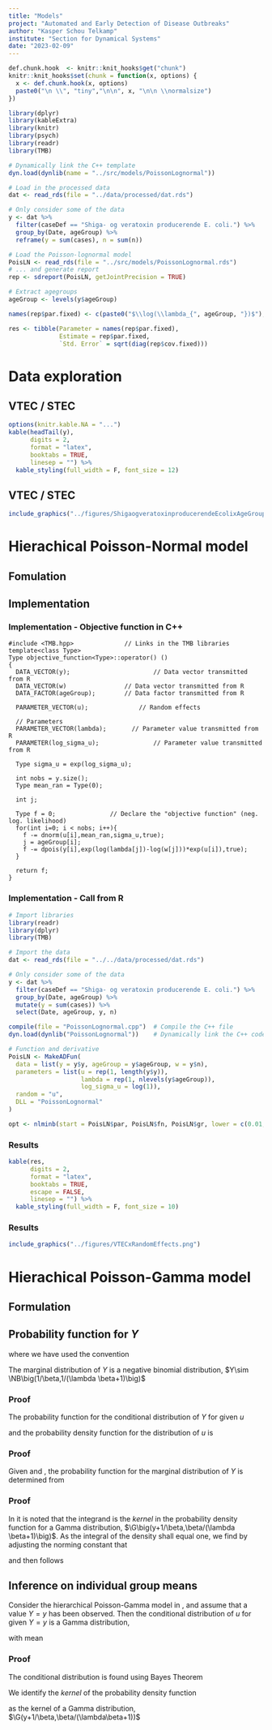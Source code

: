 ```yaml
---
title: "Models"
project: "Automated and Early Detection of Disease Outbreaks"
author: "Kasper Schou Telkamp"
institute: "Section for Dynamical Systems"
date: "2023-02-09"
---
```


```r
def.chunk.hook  <- knitr::knit_hooks$get("chunk")
knitr::knit_hooks$set(chunk = function(x, options) {
  x <- def.chunk.hook(x, options)
  paste0("\n \\", "tiny","\n\n", x, "\n\n \\normalsize")
})

library(dplyr)
library(kableExtra)
library(knitr)
library(psych)
library(readr)
library(TMB)

# Dynamically link the C++ template
dyn.load(dynlib(name = "../src/models/PoissonLognormal"))

# Load in the processed data
dat <- read_rds(file = "../data/processed/dat.rds")

# Only consider some of the data
y <- dat %>%
  filter(caseDef == "Shiga- og veratoxin producerende E. coli.") %>%
  group_by(Date, ageGroup) %>%
  reframe(y = sum(cases), n = sum(n))

# Load the Poisson-lognormal model
PoisLN <- read_rds(file = "../src/models/PoissonLognormal.rds")
# ... and generate report
rep <- sdreport(PoisLN, getJointPrecision = TRUE)

# Extract agegroups
ageGroup <- levels(y$ageGroup)

names(rep$par.fixed) <- c(paste0("$\\log(\\lambda_{", ageGroup, "})$"), "$\\log(\\sigma_u)$")

res <- tibble(Parameter = names(rep$par.fixed),
              Estimate = rep$par.fixed,
              `Std. Error` = sqrt(diag(rep$cov.fixed)))

```

# Data exploration

## VTEC / STEC {.unlisted .unnumbered}

```r

options(knitr.kable.NA = "...")
kable(headTail(y),
      digits = 2, 
      format = "latex",
      booktabs = TRUE, 
      linesep = "") %>%
  kable_styling(full_width = F, font_size = 12)

```


## VTEC / STEC

```r
include_graphics("../figures/ShigaogveratoxinproducerendeEcolixAgeGroup.png")
```

# Hierachical Poisson-Normal model

## Fomulation

\begin{subequations}
  \begin{alignat}{2}
    Y_{t}^{a}|u_{t}^{a} &\sim \Pois \big( w_{t}^{a} \lambda_{a} \exp(u_{t}^{a}) \big) \label{eq:pois_ln0} \\ 
    u_{t}^{a} &\sim \N(0,\sigma^2) \label{eq:pois_ln1}
  \end{alignat}
\end{subequations}

## Implementation

### Implementation - Objective function in C++
```Rcpp
#include <TMB.hpp>				// Links in the TMB libraries
template<class Type>
Type objective_function<Type>::operator() ()
{
  DATA_VECTOR(y);				        // Data vector transmitted from R
  DATA_VECTOR(w)                // Data vector transmitted from R
  DATA_FACTOR(ageGroup);        // Data factor transmitted from R

  PARAMETER_VECTOR(u);			    // Random effects
   
  // Parameters
  PARAMETER_VECTOR(lambda); 	  // Parameter value transmitted from R
  PARAMETER(log_sigma_u);				// Parameter value transmitted from R
  
  Type sigma_u = exp(log_sigma_u);

  int nobs = y.size();
  Type mean_ran = Type(0);
  
  int j;

  Type f = 0;               // Declare the "objective function" (neg. log. likelihood)
  for(int i=0; i < nobs; i++){
    f -= dnorm(u[i],mean_ran,sigma_u,true);
    j = ageGroup[i];
    f -= dpois(y[i],exp(log(lambda[j])-log(w[j]))*exp(u[i]),true);
  }
  
  return f;
}
```

### Implementation - Call from R

```r
# Import libraries
library(readr)
library(dplyr)
library(TMB)

# Import the data
dat <- read_rds(file = "../../data/processed/dat.rds")

# Only consider some of the data
y <- dat %>%
  filter(caseDef == "Shiga- og veratoxin producerende E. coli.") %>%
  group_by(Date, ageGroup) %>%
  mutate(y = sum(cases)) %>%
  select(Date, ageGroup, y, n)

compile(file = "PoissonLognormal.cpp")  # Compile the C++ file
dyn.load(dynlib("PoissonLognormal"))    # Dynamically link the C++ code

# Function and derivative
PoisLN <- MakeADFun(
  data = list(y = y$y, ageGroup = y$ageGroup, w = y$n),
  parameters = list(u = rep(1, length(y$y)),
                    lambda = rep(1, nlevels(y$ageGroup)),
                    log_sigma_u = log(1)),
  random = "u",
  DLL = "PoissonLognormal"
)

opt <- nlminb(start = PoisLN$par, PoisLN$fn, PoisLN$gr, lower = c(0.01, 0.01))
```

### Results

```r
kable(res,
      digits = 2, 
      format = "latex",
      booktabs = TRUE, 
      escape = FALSE,
      linesep = "") %>%
  kable_styling(full_width = F, font_size = 10)
```

### Results

```r
include_graphics("../figures/VTECxRandomEffects.png")
```

# Hierachical Poisson-Gamma model

## Formulation

\begin{subequations} \label{eq:PoisGam}
  \begin{alignat}{2}
    Y_{i}|u_{i} &\sim \Pois (\lambda_{i} u_{i}) \label{eq:pois_g0} \\ 
    u_{i} &\sim \G(1/\beta,\beta) \label{eq:pois_g1}
  \end{alignat}
\end{subequations}

## Probability function for $Y$

\begin{equation} \label{eq:pdfMix}
  \begin{aligned}
    P[Y=y]&=g_{Y}(y;\lambda, \beta) \\
    &=\frac{\lambda^{y}}{y!\Gamma(1/\beta)\beta^{1/\beta}}\frac{\beta^{y+1/\beta}\Gamma(y+1/\beta)}{(\lambda \beta + 1)^{y+1/\beta}} \\
    &=\frac{\Gamma(y+1/\beta)}{\Gamma(1/\beta)y!}\frac{1}{(\lambda\beta+1)^{1/\beta}}\bigg(\frac{\lambda\beta}{\lambda\beta+1}\bigg)^{y} \\
    &=\begin{pmatrix} y+1/\beta-1 \\ y \end{pmatrix} \frac{1}{(\lambda\beta+1)^{1/\beta}}\bigg(\frac{\lambda\beta}{\lambda\beta+1}\bigg)^{y} \ , \ for \ y = 0, 1, 2, \dots
  \end{aligned}
\end{equation}

where we have used the convention

\begin{equation}
  \begin{pmatrix} z\\y \end{pmatrix} = \frac{\Gamma(z+1)}{\Gamma(z+1-y)y!}
\end{equation}

The marginal distribution of $Y$ is a negative binomial distribution, $Y\sim \NB\big(1/\beta,1/(\lambda \beta+1)\big)$

### Proof

The probability function for the conditional distribution of $Y$ for given $u$

\begin{equation} \label{eq:pdfPois}
  f_{Y|u}(y;\lambda, u)=\frac{(\lambda u)^y}{y!} \exp (-\lambda u)
\end{equation}

and the probability density function for the distribution of $u$ is

\begin{equation} \label{eq:pdfGamma}
  f_{u}(u;\beta)=\frac{1}{\beta \Gamma(1/\beta)} \bigg(\frac{u}{\beta}\bigg)^{1/\beta-1} \exp (-u/\beta)
\end{equation}

### Proof

Given \eqref{eq:pdfPois} and \eqref{eq:pdfGamma}, the probability function for the marginal distribution of $Y$ is determined from

\begin{equation} \label{eq:marMix}
  \begin{aligned}
    g_{Y}(y;\lambda,\beta)&=\int_{u=0}^\infty f_{Y|u}(y;\lambda, u) f_{u}(u;\beta) \,du \\
    &=\int_{u=0}^\infty \frac{(\lambda u)^y}{y!} \exp (-\lambda u) \frac{1}{\beta \Gamma(1/\beta)} \bigg(\frac{u}{\beta}\bigg)^{1/\beta-1} \exp (-u/\beta) \,du\\
    &=\frac{\lambda^{y}}{y!\Gamma(1/\beta)\beta^{1/\beta}} \int_{u=0}^\infty u^{y+1/\beta} \exp \big(-u(\lambda \beta+1)/\beta\big) \,du
  \end{aligned}
\end{equation}

### Proof

In \eqref{eq:marMix} it is noted that the integrand is the *kernel* in the probability density function for a Gamma distribution, $\G\big(y+1/\beta,\beta/(\lambda \beta+1)\big)$. As the integral of the density shall equal one, we find by adjusting the norming constant that

\begin{equation}
  \int_{u=0}^\infty u^{y+1/\beta} \exp \bigg(-u/\Big(\beta/(\lambda \beta+1)\Big)\bigg) \,du = \frac{\beta^{y+1/\beta}\Gamma(y+1/\beta)}{(\lambda \beta + 1)^{y+1/\beta}}
\end{equation}

and then \eqref{eq:pdfMix} follows

## Inference on individual group means

Consider the hierarchical Poisson-Gamma model in \eqref{eq:PoisGam}, and assume that a value $Y=y$ has been observed. Then the conditional distribution of $u$ for given $Y=y$ is a Gamma distribution,

\begin{equation}
  u|Y=y\sim \G\big(y+1/\beta,\beta/(\lambda \beta+1)\big)
\end{equation}

with mean

\begin{equation}
  \E[u|Y=y]=\frac{y\beta+1}{\lambda\beta+1}
\end{equation}

### Proof

The conditional distribution is found using Bayes Theorem

\begin{equation}
  \begin{aligned}
    g_{u}(u|Y=y)&=\frac{f_{y,u}(y,u)}{g_Y(y;\lambda, \phi)} \\
    &=\frac{f_{y|u}(y;u)g_{u}(u)}{g_{Y}(y;\lambda,\beta)} \\
    &=\frac{1}{g_{Y}(y;\lambda,\beta)}\bigg(\frac{(\lambda u)^y}{y!} \exp (-\lambda u) \frac{1}{\beta \Gamma(1/\beta)} \bigg(\frac{u}{\beta}\bigg)^{1/\beta-1} \exp (-u/\beta)\bigg) \\
    &\propto u^{y+1/\beta-1} \exp \big(- u(\lambda\beta+1)/\beta\big)
  \end{aligned}
\end{equation}

We identify the *kernel* of the probability density function

\begin{equation}
  u^{y} \exp \big(- u(\lambda+1)/\phi\big)
\end{equation}

as the kernel of a Gamma distribution, $\G(y+1/\beta,\beta/(\lambda\beta+1))$
